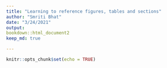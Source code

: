 ```yaml
---
title: "Learning to reference figures, tables and sections"
author: "Smriti Bhat"
date: "3/24/2021"
output:
bookdown::html_document2
keep_md: true

---
```


```r
knitr::opts_chunk$set(echo = TRUE)
```


